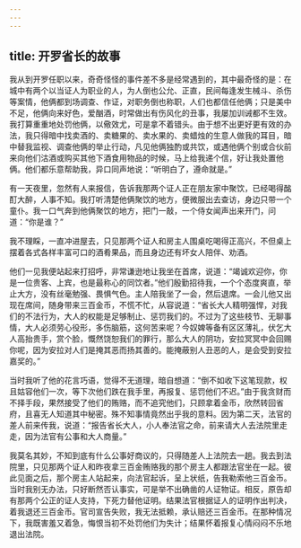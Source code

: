 ```yaml
---
---
---
```

title: 开罗省长的故事
---




我从到开罗任职以来，奇奇怪怪的事件差不多是经常遇到的，其中最奇怪的是：在城中有两个以当证人为职业的人，为人倒也公允、正直，民间每逢发生械斗、杀伤等案情，他俩都到场调查、作证，对职务倒也称职，人们也都信任他俩；只是美中不足，他俩向来好色，爱酗酒，时常做出有伤风化的丑事，我屡加训诫都不生效。我打算重重地处罚他俩，以儆效尤，可是拿不着错头。由于想不出更好更有效的办法，我只得暗中找卖酒的、卖糖果的、卖水果的、卖蜡烛的生意人做我的耳目，暗中替我监视、调查他俩的举止行动，凡见他俩独酌或共饮，或遇他俩个别或合伙前来向他们沽酒或购买其他下酒食用物品的时候，马上给我递个信，好让我处置他俩。他们都乐意帮助我，异口同声地说：“听明白了，遵命就是。”

有一天夜里，忽然有人来报信，告诉我那两个证人正在朋友家中聚饮，已经喝得酩酊大醉，人事不知。我打听清楚他俩聚饮的地方，便微服出去查访，身边只带一个童仆。我一口气奔到他俩聚饮的地方，把门一敲，一个侍女闻声出来开门，问道：“你是谁？”

我不理睬，一直冲进屋去，只见那两个证人和房主人围桌吃喝得正高兴，不但桌上摆着各式各样丰富可口的酒肴果品，而且身边还有坏女人陪伴、劝酒。

他们一见我便站起来打招呼，非常谦逊地让我坐在首席，说道：“竭诚欢迎你，你是一位贵客、上宾，也是最称心的同饮者。”他们殷勤招待我，一个个态度爽直，举止大方，没有丝毫勉强、畏惧气色。主人陪我坐了一会，然后退席。一会儿他又出现在席间，随身带来三百金币，不慌不忙，从容说道：“省长大人精明强悍，对我们的不法行为，大人的权能是足够制止、惩罚我们的。不过为了这些枝节、无聊事情，大人必须劳心役形，多伤脑筋，这何苦来呢？今奴婢等备有区区薄礼，伏乞大人高抬贵手，赏个脸，慨然饶恕我们的罪行，那么大人的阴功，安拉冥冥中会回赐你呢，因为安拉对人们是掩其恶而扬其善的。能掩蔽别人丑恶的人，是会受到安拉嘉奖的。”

当时我听了他的花言巧语，觉得不无道理，暗自想道：“倒不如收下这笔现款，权且姑容他们一次，等下次他们跌在我手里，再报复、惩罚他们不迟。”由于我贪财而不择手段，果然接受了他们的贿赂，而不追究他们，只顾拿着金币，欣然转回省府，且喜无人知道其中秘密。殊不知事情竟然出乎我的意料。因为第二天，法官的差人前来传我，说道：“报告省长大人，小人奉法官之命，前来请大人去法院里走走，因为法官有公事和大人商量。”

我莫名其妙，不知到底有什么公事好商议的，只得随差人上法院去一趟。我去到法院里，只见那两个证人和昨夜拿三百金贿赂我的那个房主人都跟法官坐在一起。彼此见面之后，那个房主人站起来，向法官起诉，呈上状纸，告我勒索他三百金币。当时我别无办法，只好断然否认事实，可是举不出确凿的人证物证。相反，原告却有那两个公正的证人支持，下死力替他证明。结果法官根据证人的证明作出判决，着我退还三百金币。官司宣告失败，我无法抵赖，承认赔还三百金币。在那种情况下，我既害羞又着急，悔恨当初不处罚他们为失计；结果怀着报复心情闷闷不乐地退出法院。